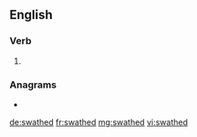 ==English==

===Verb===
{{head|en|verb form}}

# {{en-past of|swathe}}

===Anagrams===
* {{l|en|dethaws}}

[[de:swathed]]
[[fr:swathed]]
[[mg:swathed]]
[[vi:swathed]]